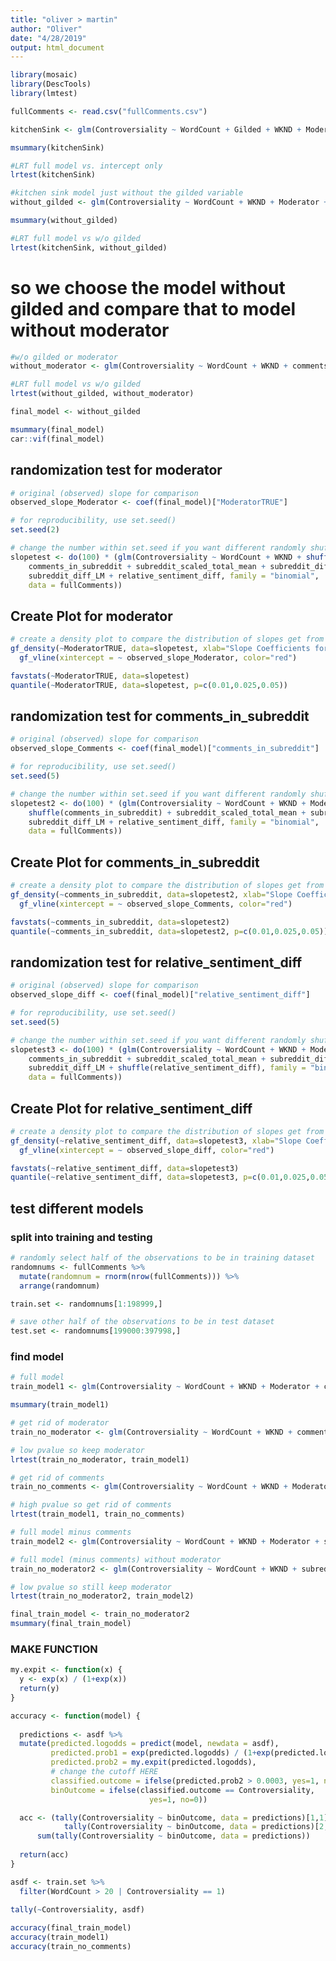 ```yaml
---
title: "oliver > martin"
author: "Oliver"
date: "4/28/2019"
output: html_document
---
```


```r
library(mosaic)
library(DescTools)
library(lmtest)
```

```r
fullComments <- read.csv("fullComments.csv")
```

```r
kitchenSink <- glm(Controversiality ~ WordCount + Gilded + WKND + Moderator + comments_in_subreddit + subreddit_scaled_total_mean + subreddit_diff_QDAP + subreddit_diff_LM +  relative_sentiment_diff, data = fullComments, family = "binomial")

msummary(kitchenSink)

#LRT full model vs. intercept only 
lrtest(kitchenSink)
```

```r
#kitchen sink model just without the gilded variable
without_gilded <- glm(Controversiality ~ WordCount + WKND + Moderator + comments_in_subreddit + subreddit_scaled_total_mean + subreddit_diff_QDAP + subreddit_diff_LM +  relative_sentiment_diff, data = fullComments, family = "binomial")

msummary(without_gilded)

#LRT full model vs w/o gilded
lrtest(kitchenSink, without_gilded)
```

# so we choose the model without gilded and compare that to model without moderator
```r
#w/o gilded or moderator
without_moderator <- glm(Controversiality ~ WordCount + WKND + comments_in_subreddit + subreddit_scaled_total_mean + subreddit_diff_QDAP + subreddit_diff_LM +  relative_sentiment_diff, data = fullComments, family = "binomial")

#LRT full model vs w/o gilded
lrtest(without_gilded, without_moderator)
```

```r
final_model <- without_gilded

msummary(final_model)
car::vif(final_model)
```

## randomization test for moderator
```r
# original (observed) slope for comparison
observed_slope_Moderator <- coef(final_model)["ModeratorTRUE"]

# for reproducibility, use set.seed()
set.seed(2)

# change the number within set.seed if you want different randomly shuffled values
slopetest <- do(100) * (glm(Controversiality ~ WordCount + WKND + shuffle(Moderator) + 
    comments_in_subreddit + subreddit_scaled_total_mean + subreddit_diff_QDAP + 
    subreddit_diff_LM + relative_sentiment_diff, family = "binomial", 
    data = fullComments))
```

## Create Plot for moderator
```r
# create a density plot to compare the distribution of slopes get from 
gf_density(~ModeratorTRUE, data=slopetest, xlab="Slope Coefficients for Shuffled Moderator") %>%
  gf_vline(xintercept = ~ observed_slope_Moderator, color="red")

favstats(~ModeratorTRUE, data=slopetest)
quantile(~ModeratorTRUE, data=slopetest, p=c(0.01,0.025,0.05))

```

## randomization test for comments_in_subreddit       
```r
# original (observed) slope for comparison
observed_slope_Comments <- coef(final_model)["comments_in_subreddit"]

# for reproducibility, use set.seed()
set.seed(5)

# change the number within set.seed if you want different randomly shuffled values
slopetest2 <- do(100) * (glm(Controversiality ~ WordCount + WKND + Moderator + 
    shuffle(comments_in_subreddit) + subreddit_scaled_total_mean + subreddit_diff_QDAP + 
    subreddit_diff_LM + relative_sentiment_diff, family = "binomial", 
    data = fullComments))
```

## Create Plot for comments_in_subreddit       
```r
# create a density plot to compare the distribution of slopes get from 
gf_density(~comments_in_subreddit, data=slopetest2, xlab="Slope Coefficients for Shuffled comments_in_subreddit") %>%
  gf_vline(xintercept = ~ observed_slope_Comments, color="red")

favstats(~comments_in_subreddit, data=slopetest2)
quantile(~comments_in_subreddit, data=slopetest2, p=c(0.01,0.025,0.05))

```

## randomization test for relative_sentiment_diff
```r
# original (observed) slope for comparison
observed_slope_diff <- coef(final_model)["relative_sentiment_diff"]

# for reproducibility, use set.seed()
set.seed(5)

# change the number within set.seed if you want different randomly shuffled values
slopetest3 <- do(100) * (glm(Controversiality ~ WordCount + WKND + Moderator + 
    comments_in_subreddit + subreddit_scaled_total_mean + subreddit_diff_QDAP + 
    subreddit_diff_LM + shuffle(relative_sentiment_diff), family = "binomial", 
    data = fullComments))
```

## Create Plot for relative_sentiment_diff       
```r
# create a density plot to compare the distribution of slopes get from 
gf_density(~relative_sentiment_diff, data=slopetest3, xlab="Slope Coefficients for Shuffled comments_in_subreddit") %>%
  gf_vline(xintercept = ~ observed_slope_diff, color="red")

favstats(~relative_sentiment_diff, data=slopetest3)
quantile(~relative_sentiment_diff, data=slopetest3, p=c(0.01,0.025,0.05))

```

## test different models
### split into training and testing
```r
# randomly select half of the observations to be in training dataset
randomnums <- fullComments %>%
  mutate(randomnum = rnorm(nrow(fullComments))) %>%
  arrange(randomnum) 

train.set <- randomnums[1:198999,]

# save other half of the observations to be in test dataset
test.set <- randomnums[199000:397998,]
```

### find model
```r
# full model
train_model1 <- glm(Controversiality ~ WordCount + WKND + Moderator + comments_in_subreddit + subreddit_scaled_total_mean + subreddit_diff_QDAP + subreddit_diff_LM +  relative_sentiment_diff, data = train.set, family = "binomial")

msummary(train_model1)

# get rid of moderator
train_no_moderator <- glm(Controversiality ~ WordCount + WKND + comments_in_subreddit + subreddit_scaled_total_mean + subreddit_diff_QDAP + subreddit_diff_LM +  relative_sentiment_diff, data = train.set, family = "binomial")

# low pvalue so keep moderator
lrtest(train_no_moderator, train_model1)

# get rid of comments
train_no_comments <- glm(Controversiality ~ WordCount + WKND + Moderator + subreddit_scaled_total_mean + subreddit_diff_QDAP + subreddit_diff_LM +  relative_sentiment_diff, data = train.set, family = "binomial")

# high pvalue so get rid of comments
lrtest(train_model1, train_no_comments)

# full model minus comments
train_model2 <- glm(Controversiality ~ WordCount + WKND + Moderator + subreddit_scaled_total_mean + subreddit_diff_QDAP + subreddit_diff_LM +  relative_sentiment_diff, data = train.set, family = "binomial")

# full model (minus comments) without moderator
train_no_moderator2 <- glm(Controversiality ~ WordCount + WKND + subreddit_scaled_total_mean + subreddit_diff_QDAP + subreddit_diff_LM +  relative_sentiment_diff, data = train.set, family = "binomial")

# low pvalue so still keep moderator
lrtest(train_no_moderator2, train_model2)

final_train_model <- train_no_moderator2
msummary(final_train_model)
```

### MAKE FUNCTION
```r
my.expit <- function(x) {
  y <- exp(x) / (1+exp(x))
  return(y)
}

accuracy <- function(model) {
  
  predictions <- asdf %>% 
  mutate(predicted.logodds = predict(model, newdata = asdf),
         predicted.prob1 = exp(predicted.logodds) / (1+exp(predicted.logodds)),
         predicted.prob2 = my.expit(predicted.logodds),
         # change the cutoff HERE
         classified.outcome = ifelse(predicted.prob2 > 0.0003, yes=1, no=0),
         binOutcome = ifelse(classified.outcome == Controversiality, 
                               yes=1, no=0))

  acc <- (tally(Controversiality ~ binOutcome, data = predictions)[1,1] + 
            tally(Controversiality ~ binOutcome, data = predictions)[2,2]) /
      sum(tally(Controversiality ~ binOutcome, data = predictions))
  
  return(acc)
}

asdf <- train.set %>% 
  filter(WordCount > 20 | Controversiality == 1)

tally(~Controversiality, asdf)
  
accuracy(final_train_model)
accuracy(train_model1)
accuracy(train_no_comments)

```